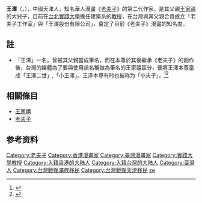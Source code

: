 {{Otheruses|王家禧|subject=《老夫子》第二代作家|other=使用此名字作為筆名的《老夫子》原作家}}
{{BLPsources|date=2017年1月}}
{{expand|time=2015-03-18T20:49:26+00:00}}
{{Infobox Comics creator
| name = 王澤
| 出生日期      = {{Birth year and age|1950}}
| 出生地點      = {{PRC|天津市}}
| nationality   = {{ROC}}
| area          = 漫畫家、學者
| alias         = 
| signature     = 
| 代表作         = 《[[老夫子|老夫子]]》
| 親屬          = [[王家禧|王家禧]]（父）<br />[[陳玲玲|陳玲玲]]（母）
}}

'''王澤'''（{{lang-en|Joseph Chak Wong}}，{{bd|1950年|||}}），中國天津人，知名華人漫畫《[[老夫子|老夫子]]》的第二代作家，是其父親[[王家禧|王家禧]]的大兒子，目前在[[台北市|台北]][[實踐大學|實踐大學]]擔任建築系的[[教授|教授]]，在台灣與其父親合資成立「老夫子工作室」與「王澤股份有限公司」，奠定了目前《老夫子》漫畫的知名度。

== 註 ==
*「王澤」一名，曾被其父親當成筆名，而在本尊於其後繼承《老夫子》的創作後，台灣的媒體為了要與使用該名稱做為筆名的王家禧區分，便將王澤本尊當成「王澤二世」,「小王澤」。王泽本尊有时也被称为「小夫子」。<ref>{{cite web|url=http://ent.sina.com.cn/s/m/2008-10-22/00002215375.shtml|title=老夫子作者王泽：葛优演老夫子最合适|publisher=[[北京娱乐信报|北京娱乐信报]]|date=2008-10-22|accessdate=2017-01-05|archive-date=2017-01-05|archive-url=https://web.archive.org/web/20170105181251/http://ent.sina.com.cn/s/m/2008-10-22/00002215375.shtml|dead-url=no}}</ref><ref>{{cite news|url=http://www.chinanews.com/hr/2013/01-12/4482081.shtml|title=“小夫子”笑谈《老夫子》 五十载享誉九州人|publisher=[[中国新闻社|中国新闻社]]|date=2013-01-12|accessdate=2017-01-05|archive-date=2017-01-06|archive-url=https://web.archive.org/web/20170106010642/http://www.chinanews.com/hr/2013/01-12/4482081.shtml|dead-url=no}}</ref>

== 相關條目 ==
*[[王家禧|王家禧]]
*[[老夫子|老夫子]]

== 参考资料 ==
{{reflist}}

{{老夫子}}
{{china-bio-stub}}
{{DEFAULTSORT:wang ze}}
[[Category:老夫子|Category:老夫子]]
[[Category:香港漫畫家|Category:香港漫畫家]]
[[Category:臺灣漫畫家|Category:臺灣漫畫家]]
[[Category:實踐大學教授|Category:實踐大學教授]]
[[Category:入籍香港的大陆人|Category:入籍香港的大陆人]]
[[Category:入籍台灣的大陆人|Category:入籍台灣的大陆人]]
[[Category:臺灣人|Category:臺灣人]]
[[Category:台灣戰後滿族移民|Category:台灣戰後滿族移民]]
[[Category:台灣戰後天津移民|Category:台灣戰後天津移民]]
[[Category:王姓|ze]]